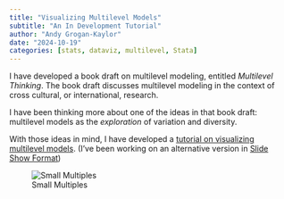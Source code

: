 ```yaml
---
title: "Visualizing Multilevel Models"
subtitle: "An In Development Tutorial"
author: "Andy Grogan-Kaylor"
date: "2024-10-19"
categories: [stats, dataviz, multilevel, Stata]
---
```


I have developed a book draft on multilevel modeling, entitled *Multilevel Thinking*. The book draft discusses multilevel modeling in the context of cross cultural, or international, research. 

I have been thinking more about one of the ideas in that book draft:  multilevel models as the *exploration* of variation and diversity.

With those ideas in mind, I have developed a [tutorial on visualizing multilevel models](https://agrogan1.github.io/multilevel/visualizing-MLM/visualizing-MLM.html). (I've been working on an alternative version in [Slide Show Format](https://agrogan1.github.io/multilevel/visualizing-MLM/visualizing-MLM-slidy.html))

![Small Multiples](mysmallmultiples.png)





